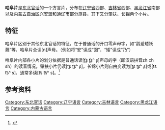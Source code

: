 '''哈阜片'''是[[东北官话|东北官话]]的一个方言片，分布在[[辽宁省|辽宁省]]西部、[[吉林省|吉林省]]西部、[[黑龙江省|黑龙江省]]南部以及[[内蒙古自治区|内蒙古自治区]]兴安盟和通辽市部分旗县，其下又分肇扶、长锦两个小片。

== 特征 ==
哈阜片区别于其他东北官话的特征，在于普通话的开口零声母字，如“鹅爱矮袄藕”等，哈阜片全读[n]声母。（例如将“安”读成“囡”，“矮”读成“乃”）

哈阜片内部各小片的划分依据是普通话读[ʈ͡ʂ ʈ͡ʂʰ ʂ]声母的字（即汉语拼音zh ch sh）的读音情况，肇扶小片仍读[ʈ͡ʂ ʈ͡ʂʰ ʂ]，长锦小片则自由变读为[ʈ͡ʂ ʈ͡ʂʰ ʂ]或[t͡s t͡sʰ s]，通常多读[t͡s t͡sʰ s]。<ref>{{cite book |title=中国语言地图集: 第2版. 汉语方言卷|publisher=中国社会科学院 |location=北京 |isbn=978-7-100-07054-6 |page=36}}</ref>

==参考资料==
{{reflist}}
{{官话}}
[[Category:东北官话|Category:东北官话]]
[[Category:辽宁语言|Category:辽宁语言]]
[[Category:吉林语言|Category:吉林语言]]
[[Category:黑龙江语言|Category:黑龙江语言]]
[[Category:内蒙古语言|Category:内蒙古语言]]